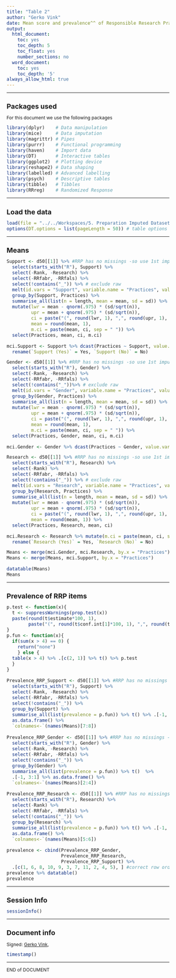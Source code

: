 ```yaml
---
title: "Table 2"
author: "Gerko Vink"
date: Mean score and prevalence^^ of Responsible Research Practices (RRP) stratified by Disciplinary Gender, Research and Research
output:
  html_document:
    toc: yes
    toc_depth: 5
    toc_float: yes
    number_sections: no
  word_document:
    toc: yes
    toc_depth: '5'
always_allow_html: true
---
```


<style type="text/css">
  
body{ /* Normal  */
  font-size: 12px;
  }
td {  /* Table  */
  font-size: 12px;
}
h1.title {
  font-size: 18px;
  color: DarkBlue;
}
h1 { /* Header 1 */
  font-size: 18px;
}
h2 { /* Header 2 */
  font-size: 18px;
}
h3 { /* Header 3 */
  font-size: 18px;
}
code.r{ /* Code block */
  font-size: 12px;
}
pre { /* Code block - determines code spacing between lines */
  font-size: 14px;
}
</style>


---

# Packages used
For this document we use the following packages
```r
library(dplyr)    # Data manipulation
library(mice)     # Data imputation
library(magrittr) # Pipes
library(purrr)    # Functional programming
library(haven)    # Import data
library(DT)       # Interactive tables
library(ggplot2)  # Plotting device
library(reshape2) # Data shaping
library(labelled) # Advanced labelling
library(psych)    # Descriptive tables
library(tibble)   # Tibbles
library(RRreg)    # Randomized Response
```

---

# Load the data
```r
load(file = "../../Workspaces/5. Preparation Imputed Datasets.Rdata")
options(DT.options = list(pageLength = 50)) # table options
```

---

# Means
```r
Support <- d50[[1]] %>% #RRP has no missings -so use 1st imputed set
  select(starts_with("R"), Support) %>% 
  select(-Rank, -Research) %>% 
  select(-RRfabr, -RRfals) %>% 
  select(!contains("_")) %>% # exclude raw
  melt(id.vars = "Support", variable.name = "Practices", value.name = "Response") %>% 
  group_by(Support, Practices) %>% 
  summarise_all(list(n = length, mean = mean, sd = sd)) %>% 
  mutate(lwr = mean - qnorm(.975) * (sd/sqrt(n)),
         upr = mean + qnorm(.975) * (sd/sqrt(n)),
         ci = paste("(", round(lwr, 1), ",", round(upr, 1), ")", sep = ""),
         mean = round(mean, 1),
         m.ci = paste(mean, ci, sep = " ")) %>% 
  select(Practices, mean, ci, m.ci) 

mci.Support <- Support %>% dcast(Practices ~ Support, value.var = "m.ci") %>% 
  rename(`Support (Yes)` = Yes, `Support (No)` = No)
```
```r
Gender <- d50[[1]] %>% #RRP has no missings -so use 1st imputed set
  select(starts_with("R"), Gender) %>% 
  select(-Rank, -Research) %>% 
  select(-RRfabr, -RRfals) %>% 
  select(!contains("_"))%>% # exclude raw
  melt(id.vars = "Gender", variable.name = "Practices", value.name = "Response") %>% 
  group_by(Gender, Practices) %>% 
  summarise_all(list(n = length, mean = mean, sd = sd)) %>% 
  mutate(lwr = mean - qnorm(.975) * (sd/sqrt(n)),
         upr = mean + qnorm(.975) * (sd/sqrt(n)),
         ci = paste("(", round(lwr, 1), ",", round(upr, 1), ")", sep = ""),
         mean = round(mean, 1),
         m.ci = paste(mean, ci, sep = " ")) %>% 
  select(Practices, Gender, mean, ci, m.ci) 

mci.Gender <- Gender %>% dcast(Practices ~ Gender, value.var = "m.ci") %>% .[, c(1, 4, 3, 2)]
```

```r
Research <- d50[[1]] %>% #RRP has no missings -so use 1st imputed set
  select(starts_with("R"), Research) %>% 
  select(-Rank) %>% 
  select(-RRfabr, -RRfals) %>% 
  select(!contains("_")) %>% # exclude raw
  melt(id.vars = "Research", variable.name = "Practices", value.name = "Response") %>% 
  group_by(Research, Practices) %>% 
  summarise_all(list(n = length, mean = mean, sd = sd)) %>% 
  mutate(lwr = mean - qnorm(.975) * (sd/sqrt(n)),
         upr = mean + qnorm(.975) * (sd/sqrt(n)),
         ci = paste("(", round(lwr, 1), ",", round(upr, 1), ")", sep = ""),
         mean = round(mean, 1)) %>% 
  select(Practices, Research, mean, ci) 

mci.Research <- Research %>% mutate(m.ci = paste(mean, ci, sep = " ")) %>% dcast(Practices ~ Research, value.var = "m.ci") %>% 
  rename(`Research (Yes)` = Yes, `Research (No)` = No)
```

```r
Means <- merge(mci.Gender, mci.Research, by.x = "Practices")
Means <- merge(Means, mci.Support, by.x = "Practices")

datatable(Means)
Means
```

---

# Prevalence of RRP items
```r
p.test <- function(x){
  t <- suppressWarnings(prop.test(x))
  paste(round(t$estimate*100, 1),
        paste("(", round(t$conf.int[1]*100, 1), ",", round(t$conf.int[2]*100, 1), ")", sep = ""))
}
p.fun <- function(x){
  if(sum(x > 4) == 0) {
    return("none")
    } else {
  table(x > 4) %>% .[c(2, 1)] %>% t() %>% p.test
  }
}

Prevalence_RRP_Support <- d50[[1]] %>% #RRP has no missings -so use 1st imputed set
  select(starts_with("R"), Support) %>% 
  select(-Rank, -Research) %>% 
  select(-RRfabr, -RRfals) %>% 
  select(!contains("_")) %>%
  group_by(Support) %>% 
  summarise_all(list(prevalence = p.fun)) %>% t() %>% .[-1, ] %>% 
  as.data.frame() %>% 
  `colnames<-`(names(Means)[7:8])
  
Prevalence_RRP_Gender <- d50[[1]] %>% #RRP has no missings -so use 1st imputed set
  select(starts_with("R"), Gender) %>% 
  select(-Rank, -Research) %>% 
  select(-RRfabr, -RRfals) %>% 
  select(!contains("_")) %>%
  group_by(Gender) %>% 
  summarise_all(list(prevalence = p.fun)) %>% t()  %>% 
  .[-1, 3:1] %>% as.data.frame() %>% 
  `colnames<-`(names(Means)[2:4])

Prevalence_RRP_Research <- d50[[1]] %>% #RRP has no missings -so use 1st imputed set
  select(starts_with("R"), Research) %>% 
  select(-Rank) %>% 
  select(-RRfabr, -RRfals) %>% 
  select(!contains("_")) %>%
  group_by(Research) %>% 
  summarise_all(list(prevalence = p.fun)) %>% t() %>% .[-1, ] %>% 
  as.data.frame() %>% 
  `colnames<-`(names(Means)[5:6])

prevalence <- cbind(Prevalence_RRP_Gender, 
                    Prevalence_RRP_Research, 
                    Prevalence_RRP_Support) %>% 
  .[c(1, 6, 8, 10, 9, 3, 7, 11, 2, 4, 5), ] #correct row order
prevalence %>% datatable()
prevalence
```

---

# Session Info
```r
sessionInfo()
```

---

# Document info
Signed: 
[Gerko Vink](https://www.gerkovink.com), 

```r
timestamp()
```

---

END of DOCUMENT